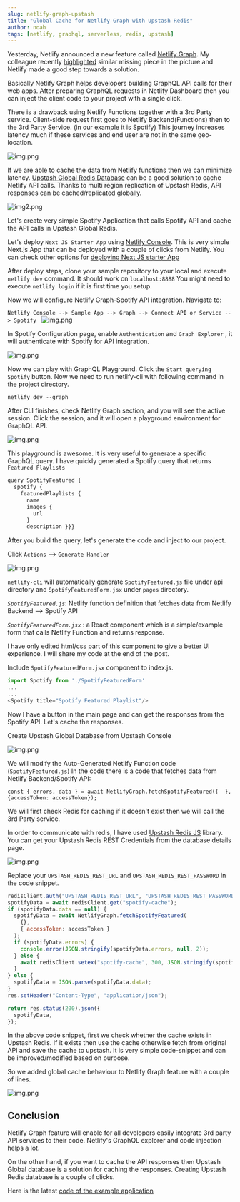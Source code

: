 ```yaml
---
slug: netlify-graph-upstash
title: "Global Cache for Netlify Graph with Upstash Redis"
author: noah
tags: [netlify, graphql, serverless, redis, upstash]
---
```


Yesterday, Netlify announced a new feature called [Netlify Graph](https://www.netlify.com/blog/announcing-netlify-graph-a-faster-way-for-teams-to-develop-web-apps-with-apis).
My colleague recently [highlighted](https://twitter.com/enesakar/status/1491103931543744513) similar missing piece in the picture and Netlify made a good step towards a solution.

Basically Netlify Graph helps developers building GraphQL API calls for their web apps.
After preparing GraphQL requests in Netlify Dashboard then you can inject the client code to your project with a single click.

There is a drawback using Netlify Functions together with a 3rd Party service.
Client-side request first goes to Netlify Backend(Functions) then to the 3rd Party Service. (in our example it is Spotify)
This journey increases latency much if these services and end user are not in the same geo-location.

![img.png](/blog/netlifygraph/img.png)

If we are able to cache the data from Netlify functions then we can minimize latency.
[Upstash Global Redis Database](https://docs.upstash.com/redis/features/globaldatabase) can be a good solution to cache Netlify API calls.
Thanks to multi region replication of Upstash Redis, API responses can be cached/replicated globally.

![img2.png](/blog/netlifygraph/img2.png)

Let's create very simple Spotify Application that calls Spotify API and cache the API calls in Upstash Global Redis.

Let's deploy `Next JS Starter App` using [Netlify Console](https://app.netlify.com/start-with-template).
This is very simple Next.js App that can be deployed with a couple of clicks from Netlify.
You can check other options for [deploying Next JS starter App](https://www.netlify.com/blog/2020/11/30/how-to-deploy-next.js-sites-to-netlify/)

After deploy steps, clone your sample repository to your local and execute `netlify dev` command. It should work on `localhost:8888`
You might need to execute `netlify login` if it is first time you setup.

Now we will configure Netlify Graph-Spotify API integration.
Navigate to:

`Netlify Console --> Sample App --> Graph --> Connect API or Service --> Spotify `
![img.png](/blog/netlifygraph/img3.png)

In Spotify Configuration page, enable `Authentication` and `Graph Explorer` , it will authenticate with Spotify for API integration.

![img.png](/blog/netlifygraph/img4.png)

Now we can play with GraphQL Playground.
Click the `Start querying Spotify` button. Now we need to run netlify-cli with following command in the project directory.

```shell
netlify dev --graph
```

After CLI finishes, check Netlify Graph section, and you will see the active session.
Click the session, and it will open a playground environment for GraphQL API.

![img.png](/blog/netlifygraph/img5.png)

This playground is awesome. It is very useful to generate a specific GraphQL query.
I have quickly generated a Spotify query that returns `Featured Playlists`

```javascript
query SpotifyFeatured {
  spotify {
    featuredPlaylists {
      name
      images {
        url
      }
      description }}}
```

After you build the query, let's generate the code and inject to our project.

Click `Actions` --> `Generate Handler`

![img.png](/blog/netlifygraph/img6.png)

`netlify-cli` will automatically generate `SpotifyFeatured.js` file under api directory and `SpotifyFeaturedForm.jsx` under `pages` directory.

_`SpotifyFeatured.js`_: Netlify function definition that fetches data from Netlify Backend --> Spotify API

_`SpotifyFeaturedForm.jsx`_ : a React component which is a simple/example form that calls Netlify Function and returns response.

I have only edited html/css part of this component to give a better UI experience. I will share my code at the end of the post.

Include `SpotifyFeaturedForm.jsx` component to index.js.

```javascript
import Spotify from './SpotifyFeaturedForm'
...
...
<Spotify title="Spotify Featured Playlist"/>
```

Now I have a button in the main page and can get the responses from the Spotify API.
Let's cache the responses.

Create Upstash Global Database from Upstash Console

![img.png](/blog/netlifygraph/img7.png)

We will modify the Auto-Generated Netlify Function code (`SpotifyFeatured.js`)
In the code there is a code that fetches data from Netlify Backend/Spotify API:

```shell
const { errors, data } = await NetlifyGraph.fetchSpotifyFeatured({  }, {accessToken: accessToken});
```

We will first check Redis for caching if it doesn't exist then we will call the 3rd Party service.

In order to communicate with redis, I have used [Upstash Redis JS](https://github.com/upstash/upstash-redis) library.
You can get your Upstash Redis REST Credentials from the database details page.

![img.png](/blog/netlifygraph/img8.png)

Replace your `UPSTASH_REDIS_REST_URL` and `UPSTASH_REDIS_REST_PASSWORD` in the code snippet.

```javascript
redisClient.auth("UPSTASH_REDIS_REST_URL", "UPSTASH_REDIS_REST_PASSWORD");
spotifyData = await redisClient.get("spotify-cache");
if (spotifyData.data == null) {
  spotifyData = await NetlifyGraph.fetchSpotifyFeatured(
    {},
    { accessToken: accessToken }
  );
  if (spotifyData.errors) {
    console.error(JSON.stringify(spotifyData.errors, null, 2));
  } else {
    await redisClient.setex("spotify-cache", 300, JSON.stringify(spotifyData));
  }
} else {
  spotifyData = JSON.parse(spotifyData.data);
}
res.setHeader("Content-Type", "application/json");

return res.status(200).json({
  spotifyData,
});
```

In the above code snippet, first we check whether the cache exists in Upstash Redis.
If it exists then use the cache otherwise fetch from original API and save the cache to upstash.
It is very simple code-snippet and can be improved/modified based on purpose.

So we added global cache behaviour to Netlify Graph feature with a couple of lines.

![img.png](/blog/netlifygraph/img9.png)

## Conclusion

Netlify Graph feature will enable for all developers easily integrate 3rd party API services to their code.
Netlify's GraphQL explorer and code injection helps a lot.

On the other hand, if you want to cache the API responses then Upstash Global database is a solution for caching the responses.
Creating Upstash Redis database is a couple of clicks.

Here is the latest [code of the example application](https://github.com/upstash/redis-examples/tree/master/netlify-graph)
